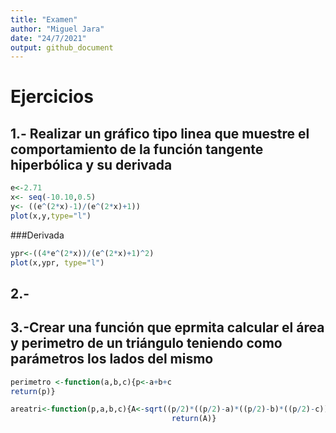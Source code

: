 ```yaml
---
title: "Examen"
author: "Miguel Jara"
date: "24/7/2021"
output: github_document
---
```


# Ejercicios
## 1.- Realizar un gráfico tipo linea que muestre el comportamiento de la función tangente hiperbólica y su derivada 

```r
e<-2.71
x<- seq(-10.10,0.5)
y<- ((e^(2*x)-1)/(e^(2*x)+1))
plot(x,y,type="l")
```
###Derivada

```r
ypr<-((4*e^(2*x))/(e^(2*x)+1)^2)
plot(x,ypr, type="l")
```

## 2.-
## 3.-Crear una función que eprmita calcular el área y perimetro de un triángulo teniendo como parámetros los lados del mismo

```r

perimetro <-function(a,b,c){p<-a+b+c
return(p)}

areatri<-function(p,a,b,c){A<-sqrt((p/2)*((p/2)-a)*((p/2)-b)*((p/2)-c))
                                    return(A)}
```